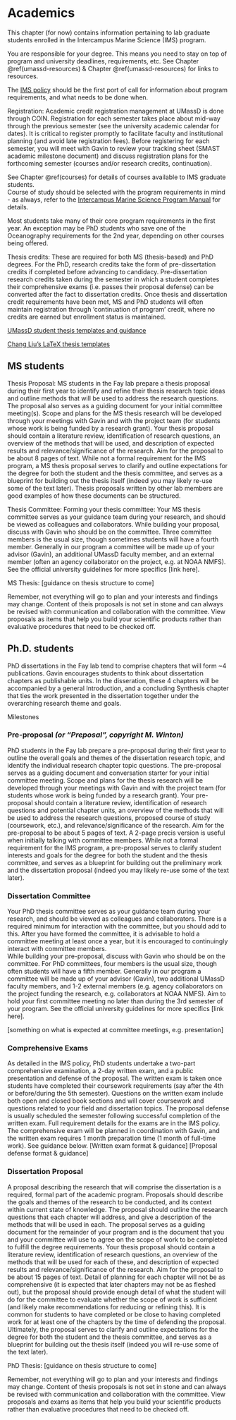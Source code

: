 # Academics {#academics}

This chapter (for now) contains information pertaining to lab graduate students enrolled in the Intercampus Marine Science (IMS) program.  

You are responsible for your degree. This means you need to stay on top of program and university deadlines, requirements, etc. See Chapter \@ref(umassd-resources) & Chapter \@ref(umassd-resources) for links to resources.   

The [IMS policy](https://my.umassd.edu/html/terminalfour/media/umassdartmouth/smast/lab-pdf-files/IMS-General-Policy.pdf) should be the first port of call for information about program requirements, and what needs to be done when.  

Registration: Academic credit registration management at UMassD is done through COIN. Registration for each semester takes place about mid-way through the previous semester (see the university academic calendar for dates). It is critical to register promptly to facilitate faculty and institutional planning (and avoid late registration fees). Before registering for each semester, you will meet with Gavin to review your tracking sheet (SMAST academic milestone document) and discuss registration plans for the forthcoming semester (courses and/or research credits, continuation).  

See Chapter \@ref(courses) for details of courses available to IMS graduate students.  
Course of study should be selected with the program requirements in mind - as always, refer to the [Intercampus Marine Science Program Manual](https://my.umassd.edu/html/terminalfour/media/umassdartmouth/smast/lab-pdf-files/IMS-General-Policy.pdf) for details.  
  
Most students take many of their core program requirements in the first year. An exception may be PhD students who save one of the Oceanography requirements for the 2nd year, depending on other courses being offered.  

Thesis credits: These are required for both MS (thesis-based) and PhD degrees. For the PhD, research credits take the form of pre-dissertation credits if completed before advancing to candidacy. Pre-dissertation research credits taken during the semester in which a student completes their comprehensive exams (i.e. passes their proposal defense) can be converted after the fact to dissertation credits. Once thesis and dissertation credit requirements have been met, MS and PhD students will often maintain registration through 'continuation of program' credit, where no credits are earned but enrollment status is maintained.  

[UMassD student thesis templates and guidance](https://www.umassd.edu/graduate/student-resources/)

[Chang Liu's LaTeX thesis templates](https://github.com/cliu3/SMAST-Thesis-Template)

## MS students

Thesis Proposal: MS students in the Fay lab prepare a thesis proposal during their first year to identify and refine their thesis research topic ideas and outline methods that will be used to address the research questions. The proposal also serves as a guiding document for your initial committee meeting(s). Scope and plans for the MS thesis research will be developed through your meetings with Gavin and with the project team (for students whose work is being funded by a research grant). Your thesis proposal should contain a literature review, identification of research questions, an overview of the methods that will be used, and description of expected results and relevance/significance of the research. Aim for the proposal to be about 8 pages of text. While not a formal requirement for the IMS program, a MS thesis proposal serves to clarify and outline expectations for the degree for both the student and the thesis committee, and serves as a blueprint for building out the thesis itself (indeed you may likely re-use some of the text later). Thesis proposals written by other lab members are good examples of how these documents can be structured. 

Thesis Committee: 
Forming  your thesis committee: Your MS thesis committee serves as your guidance team during your research, and should be viewed as colleagues and collaborators. While building your proposal, discuss with Gavin who should be on the committee. Three committee members is the usual size, though sometimes students will have a fourth member. Generally in our program a committee will be made up of your advisor (Gavin), an additional UMassD faculty member, and an external member (often an agency collaborator on the project, e.g. at NOAA NMFS). See the official university guidelines for more specifics [link here]. 

MS Thesis: [guidance on thesis structure to come]

Remember, not everything will go to plan and your interests and findings may change. Content of theis proposals is not set in stone and can always be revised with communication and collaboration with the committee. View proposals as items that help you build your scientific products rather than evaluative procedures that need to be checked off.  

## Ph.D. students  

PhD dissertations in the Fay lab tend to comprise chapters that will form ~4 publications. Gavin encourages students to think about dissertation chapters as publishable units. In the disseration, these 4 chapters will be accompanied by a general Introduction, and a concluding Synthesis chapter that ties the work presented in the dissertation together under the overarching research theme and goals.  

Milestones

### Pre-proposal _(or "Preposal", copyright M. Winton)_
PhD students in the Fay lab prepare a pre-proposal during their first year to outline the overall goals and themes of the dissertation research topic, and identify the individual research chapter topic questions. The pre-proposal serves as a guiding document and conversation starter for your initial committee meeting. Scope and plans for the  thesis research will be developed through your meetings with Gavin and with the project team (for students whose work is being funded by a research grant). Your pre-proposal should contain a literature review, identification of research questions and potential chapter units, an overview of the methods that will be used to address the research questions, proposed course of study (coursework, etc.), and relevance/significance of the research. Aim for the pre-proposal to be about 5 pages of text. A 2-page precis version is useful when initially talking with committee members. While not a formal requirement for the IMS program, a pre-proposal serves to clarify student interests and goals for the degree for both the student and the thesis committee, and serves as a blueprint for building out the preliminary work and the dissertation proposal (indeed you may likely re-use some of the text later).  

### Dissertation Committee

Your PhD thesis committee serves as your guidance team during your research, and should be viewed as colleagues and collaborators. There is a required minimum for interaction with the committee, but you should add to this. After you have formed the committee, it is advisable to hold a committee meeting at least once a year, but it is encouraged to continuingly interact with committee members.  
While building your pre-proposal, discuss with Gavin who should be on the committee. For PhD committees, four members is the usual size, though often students will have a fifth member. Generally in our program a committee will be made up of your advisor (Gavin), two additional UMassD faculty members, and 1-2 external members (e.g. agency collaborators on the project funding the research, e.g. collaborators at NOAA NMFS). Aim to hold your first committee meeting no later than during the 3rd semester of your program. See the official university guidelines for more specifics [link here].

[something on what is expected at committee meetings, e.g. presentation]

### Comprehensive Exams

As detailed in the IMS policy, PhD students undertake a two-part comprehensive examination, a 2-day written exam, and a public presentation and defense of the proposal. The written exam is taken once students have completed their coursework requirements (say after the 4th or before/during the 5th semester). Questions on the written exam include both open and closed book sections and will cover coursework and questions related to your field and dissertation topics. The proposal defense is usually scheduled the semester following successful completion of the written exam. Full requirement details for the exams are in the IMS policy. The comprehensive exam will be planned in coordination with Gavin, and the written exam requires 1 month preparation time (1 month of full-time work). See guidance below.
[Written exam format & guidance]
[Proposal defense format & guidance]

### Dissertation Proposal

A proposal describing the research that will comprise the dissertation is a required, formal part of the academic program. Proposals should describe the goals and themes of the research to be conducted, and its context within current state of knowledge. The proposal should outline the research questions that each chapter will address, and give a description of the methods that will be used in each. The proposal serves as a guiding document for the remainder of your program and is the document that you and your committee will use to agree on the scope of work to be completed to fulfill the degree requirements. Your thesis proposal should contain a literature review, identification of research questions, an overview of the methods that will be used for each of these, and description of expected results and relevance/significance of the research. Aim for the proposal to be about 15 pages of text. Detail of planning for each chapter will not be as comprehensive (it is expected that later chapters may not be as fleshed out), but the proposal should provide enough detail of what the student will do for the committee to evaluate whether the scope of work is sufficient (and likely make recommendations for reducing or refining this). It is common for students to have completed or be close to having completed work for at least one of the chapters by the time of defending the proposal.  
Ultimately, the proposal serves to clarify and outline expectations for the degree for both the student and the thesis committee, and serves as a blueprint for building out the thesis itself (indeed you will re-use some of the text later).  

PhD Thesis: [guidance on thesis structure to come]


Remember, not everything will go to plan and your interests and findings may change. Content of thesis proposals is not set in stone and can always be revised with communication and collaboration with the committee. View proposals and exams as items that help you build your scientific products rather than evaluative procedures that need to be checked off.  
